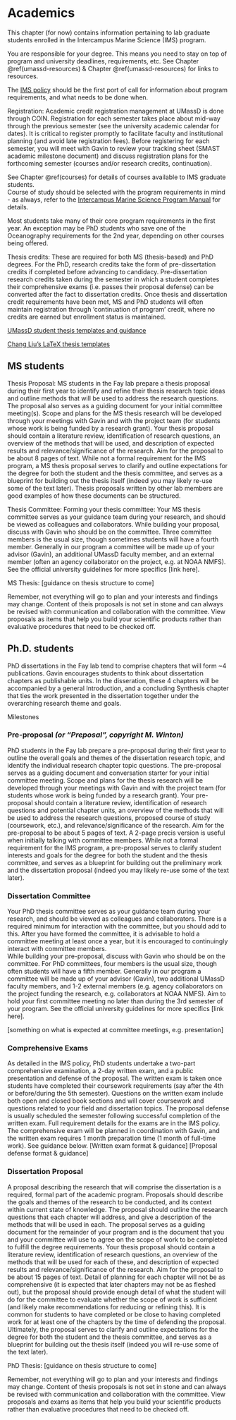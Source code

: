 # Academics {#academics}

This chapter (for now) contains information pertaining to lab graduate students enrolled in the Intercampus Marine Science (IMS) program.  

You are responsible for your degree. This means you need to stay on top of program and university deadlines, requirements, etc. See Chapter \@ref(umassd-resources) & Chapter \@ref(umassd-resources) for links to resources.   

The [IMS policy](https://my.umassd.edu/html/terminalfour/media/umassdartmouth/smast/lab-pdf-files/IMS-General-Policy.pdf) should be the first port of call for information about program requirements, and what needs to be done when.  

Registration: Academic credit registration management at UMassD is done through COIN. Registration for each semester takes place about mid-way through the previous semester (see the university academic calendar for dates). It is critical to register promptly to facilitate faculty and institutional planning (and avoid late registration fees). Before registering for each semester, you will meet with Gavin to review your tracking sheet (SMAST academic milestone document) and discuss registration plans for the forthcoming semester (courses and/or research credits, continuation).  

See Chapter \@ref(courses) for details of courses available to IMS graduate students.  
Course of study should be selected with the program requirements in mind - as always, refer to the [Intercampus Marine Science Program Manual](https://my.umassd.edu/html/terminalfour/media/umassdartmouth/smast/lab-pdf-files/IMS-General-Policy.pdf) for details.  
  
Most students take many of their core program requirements in the first year. An exception may be PhD students who save one of the Oceanography requirements for the 2nd year, depending on other courses being offered.  

Thesis credits: These are required for both MS (thesis-based) and PhD degrees. For the PhD, research credits take the form of pre-dissertation credits if completed before advancing to candidacy. Pre-dissertation research credits taken during the semester in which a student completes their comprehensive exams (i.e. passes their proposal defense) can be converted after the fact to dissertation credits. Once thesis and dissertation credit requirements have been met, MS and PhD students will often maintain registration through 'continuation of program' credit, where no credits are earned but enrollment status is maintained.  

[UMassD student thesis templates and guidance](https://www.umassd.edu/graduate/student-resources/)

[Chang Liu's LaTeX thesis templates](https://github.com/cliu3/SMAST-Thesis-Template)

## MS students

Thesis Proposal: MS students in the Fay lab prepare a thesis proposal during their first year to identify and refine their thesis research topic ideas and outline methods that will be used to address the research questions. The proposal also serves as a guiding document for your initial committee meeting(s). Scope and plans for the MS thesis research will be developed through your meetings with Gavin and with the project team (for students whose work is being funded by a research grant). Your thesis proposal should contain a literature review, identification of research questions, an overview of the methods that will be used, and description of expected results and relevance/significance of the research. Aim for the proposal to be about 8 pages of text. While not a formal requirement for the IMS program, a MS thesis proposal serves to clarify and outline expectations for the degree for both the student and the thesis committee, and serves as a blueprint for building out the thesis itself (indeed you may likely re-use some of the text later). Thesis proposals written by other lab members are good examples of how these documents can be structured. 

Thesis Committee: 
Forming  your thesis committee: Your MS thesis committee serves as your guidance team during your research, and should be viewed as colleagues and collaborators. While building your proposal, discuss with Gavin who should be on the committee. Three committee members is the usual size, though sometimes students will have a fourth member. Generally in our program a committee will be made up of your advisor (Gavin), an additional UMassD faculty member, and an external member (often an agency collaborator on the project, e.g. at NOAA NMFS). See the official university guidelines for more specifics [link here]. 

MS Thesis: [guidance on thesis structure to come]

Remember, not everything will go to plan and your interests and findings may change. Content of theis proposals is not set in stone and can always be revised with communication and collaboration with the committee. View proposals as items that help you build your scientific products rather than evaluative procedures that need to be checked off.  

## Ph.D. students  

PhD dissertations in the Fay lab tend to comprise chapters that will form ~4 publications. Gavin encourages students to think about dissertation chapters as publishable units. In the disseration, these 4 chapters will be accompanied by a general Introduction, and a concluding Synthesis chapter that ties the work presented in the dissertation together under the overarching research theme and goals.  

Milestones

### Pre-proposal _(or "Preposal", copyright M. Winton)_
PhD students in the Fay lab prepare a pre-proposal during their first year to outline the overall goals and themes of the dissertation research topic, and identify the individual research chapter topic questions. The pre-proposal serves as a guiding document and conversation starter for your initial committee meeting. Scope and plans for the  thesis research will be developed through your meetings with Gavin and with the project team (for students whose work is being funded by a research grant). Your pre-proposal should contain a literature review, identification of research questions and potential chapter units, an overview of the methods that will be used to address the research questions, proposed course of study (coursework, etc.), and relevance/significance of the research. Aim for the pre-proposal to be about 5 pages of text. A 2-page precis version is useful when initially talking with committee members. While not a formal requirement for the IMS program, a pre-proposal serves to clarify student interests and goals for the degree for both the student and the thesis committee, and serves as a blueprint for building out the preliminary work and the dissertation proposal (indeed you may likely re-use some of the text later).  

### Dissertation Committee

Your PhD thesis committee serves as your guidance team during your research, and should be viewed as colleagues and collaborators. There is a required minimum for interaction with the committee, but you should add to this. After you have formed the committee, it is advisable to hold a committee meeting at least once a year, but it is encouraged to continuingly interact with committee members.  
While building your pre-proposal, discuss with Gavin who should be on the committee. For PhD committees, four members is the usual size, though often students will have a fifth member. Generally in our program a committee will be made up of your advisor (Gavin), two additional UMassD faculty members, and 1-2 external members (e.g. agency collaborators on the project funding the research, e.g. collaborators at NOAA NMFS). Aim to hold your first committee meeting no later than during the 3rd semester of your program. See the official university guidelines for more specifics [link here].

[something on what is expected at committee meetings, e.g. presentation]

### Comprehensive Exams

As detailed in the IMS policy, PhD students undertake a two-part comprehensive examination, a 2-day written exam, and a public presentation and defense of the proposal. The written exam is taken once students have completed their coursework requirements (say after the 4th or before/during the 5th semester). Questions on the written exam include both open and closed book sections and will cover coursework and questions related to your field and dissertation topics. The proposal defense is usually scheduled the semester following successful completion of the written exam. Full requirement details for the exams are in the IMS policy. The comprehensive exam will be planned in coordination with Gavin, and the written exam requires 1 month preparation time (1 month of full-time work). See guidance below.
[Written exam format & guidance]
[Proposal defense format & guidance]

### Dissertation Proposal

A proposal describing the research that will comprise the dissertation is a required, formal part of the academic program. Proposals should describe the goals and themes of the research to be conducted, and its context within current state of knowledge. The proposal should outline the research questions that each chapter will address, and give a description of the methods that will be used in each. The proposal serves as a guiding document for the remainder of your program and is the document that you and your committee will use to agree on the scope of work to be completed to fulfill the degree requirements. Your thesis proposal should contain a literature review, identification of research questions, an overview of the methods that will be used for each of these, and description of expected results and relevance/significance of the research. Aim for the proposal to be about 15 pages of text. Detail of planning for each chapter will not be as comprehensive (it is expected that later chapters may not be as fleshed out), but the proposal should provide enough detail of what the student will do for the committee to evaluate whether the scope of work is sufficient (and likely make recommendations for reducing or refining this). It is common for students to have completed or be close to having completed work for at least one of the chapters by the time of defending the proposal.  
Ultimately, the proposal serves to clarify and outline expectations for the degree for both the student and the thesis committee, and serves as a blueprint for building out the thesis itself (indeed you will re-use some of the text later).  

PhD Thesis: [guidance on thesis structure to come]


Remember, not everything will go to plan and your interests and findings may change. Content of thesis proposals is not set in stone and can always be revised with communication and collaboration with the committee. View proposals and exams as items that help you build your scientific products rather than evaluative procedures that need to be checked off.  
